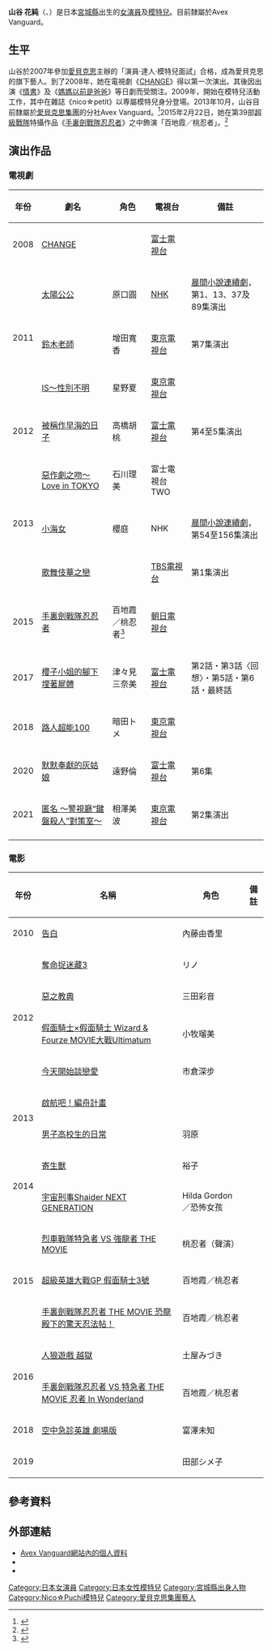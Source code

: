 {{藝人
| name            = 山谷花純
| image           =【公式】『帰ってきた手裏剣戦隊ニンニンジャー ニンニンガールズVSボーイズ FINAL WARS』特別映像！(山谷花純).jpg
| caption         = 
| 類型 = 女藝人
| 羅馬拼音 = Yamaya Kasumi
| 外文名     = 山谷 花純
| 外文 = ja
| birth_name      = 
| birth_date      = {{Birth date and age|1996|12|26}}<ref name=asiacue>{{cite web|title=Kasumi Yamaya|url=http://asiacue.com/persons/Yamaya_Kasumi.html|website=asiacue.com|publisher=asiacue.com|accessdate=2015年8月4日|deadurl=yes|archiveurl=https://web.archive.org/web/20160305171718/http://asiacue.com/persons/Yamaya_Kasumi.html|archivedate=2016年3月5日}}</ref>
| birth_place     = {{JPN}}[[宮城縣|宮城縣]]
| death_date      = 
| occupation      = [[女演員|女演員]]、[[模特兒|模特兒]]
| death_place     = 
| spouse          = 
| alias           = 
| website         = 
| imdb = 3946494
}}

'''山谷 花純'''（{{lang-ja|やまや かすみ}}、{{bd|1996年|12月26日|catIdx=Yamaya Kasumi}}）是日本[[宮城縣|宮城縣]]出生的[[女演員|女演員]]及[[模特兒|模特兒]]。目前隸屬於Avex Vanguard。

==生平==
山谷於2007年參加[[愛貝克思|愛貝克思]]主辦的「演員·達人·模特兒面試」合格，成為愛貝克思的旗下藝人。到了2008年，她在電視劇《[[CHANGE|CHANGE]]》得以第一次演出。其後因出演《[[情書|情書]]》及《[[媽媽以前是爸爸|媽媽以前是爸爸]]》等日劇而受關注。2009年，開始在模特兒活動工作，其中在雜誌《nico☆petit》以専屬模特兒身分登場。2013年10月，山谷目前隸屬於[[愛貝克思集團|愛貝克思集團]]的分社Avex Vanguard。<ref>{{cite web|url=http://www.musicman-net.com/business/28442.html|title="エイベックス、AMG事業の一部を会社分割し新会社3社を設立". Musicman-Net（FB Communications）（2013年8月27日）|accessdate=2015年7月28日|archive-url=https://web.archive.org/web/20140315101017/http://musicman-net.com/business/28442.html|archive-date=2014年3月15日|dead-url=yes}}</ref>2015年2月22日，她在第39部[[超級戰隊|超級戰隊]]特攝作品《[[手裏劍戰隊忍忍者|手裏劍戰隊忍忍者]]》之中飾演「百地霞／桃忍者」。<ref>{{cite web|url=http://news.mynavi.jp/news/2014/11/25/005/|title=""忍びなれども忍ばない!"今度のスーパー戦隊シリーズは忍者ヒーロー「手裏剣戦隊ニンニンジャー」". MyNavi（2014年12月26日）|accessdate=2015年7月28日|archive-date=2015年7月3日|archive-url=https://web.archive.org/web/20150703115850/http://news.mynavi.jp/news/2014/11/25/005/|dead-url=no}}</ref>

==演出作品==
===電視劇===
{| class="wikitable"
|-
! 年份
! 劇名
! 角色
! 電視台
! 備註
|-
| 2008 || [[CHANGE|CHANGE]] || || [[富士電視台|富士電視台]] ||
|-
|rowspan="3"| 2011 || [[太陽公公|太陽公公]] || 原口圓 || [[NHK|NHK]] || [[晨間小說連續劇|晨間小說連續劇]]，第1、13、37及89集演出
|-
|[[鈴木老師|鈴木老師]] || 增田寬香 || [[東京電視台|東京電視台]] || 第7集演出
|-
|[[IS_(漫畫)|IS～性別不明]] || 星野夏 || [[東京電視台|東京電視台]] ||
|-
| 2012 || [[被稱作早海的日子|被稱作早海的日子]] || 高橋胡桃 || [[富士電視台|富士電視台]] || 第4至5集演出
|-
|rowspan="3"| 2013 || [[淘氣小親親|惡作劇之吻～Love in TOKYO]] || 石川理美 || 富士電視台TWO ||
|-
|[[小海女|小海女]] || 櫻庭 || NHK || [[晨間小說連續劇|晨間小說連續劇]]，第54至156集演出
|-
|[[歌舞伎華之戀_(日本電視劇)|歌舞伎華之戀]] || || [[TBS電視台|TBS電視台]] || 第1集演出
|-
| 2015 || [[手裏劍戰隊忍忍者|手裏劍戰隊忍忍者]] || 百地霞／桃忍者<ref>{{cite web|url=http://news.mynavi.jp/news/2014/12/26/381/|title="スーパー戦隊生誕40周年『手裏剣戦隊ニンニンジャー』赤青黄白桃の5人は史上初". MyNavi News（2014年12月26日）|accessdate=2015年7月28日|archive-date=2015年7月12日|archive-url=https://web.archive.org/web/20150712204845/http://news.mynavi.jp/news/2014/12/26/381/|dead-url=no}}</ref> || [[朝日電視台|朝日電視台]] ||
|-
| 2017 || [[櫻子小姐的腳下埋著屍體|櫻子小姐的腳下埋著屍體]] ||津々見 三奈美 || [[富士電視台|富士電視台]] ||第2話・第3話〈回想〉・第5話・第6話・最終話
|-
| 2018 || [[路人超能100|路人超能100]] || 暗田トメ || [[東京電視台|東京電視台]] ||
|-
| 2020 || [[默默奉獻的灰姑娘|默默奉獻的灰姑娘]] || 遠野倫 || [[富士電視台|富士電視台]] || 第6集
|-
| 2021 || [[匿名_～警視廳“鍵盤殺人”對策室～|匿名 ～警視廳“鍵盤殺人”對策室～]] || 相澤美波 || [[東京電視台|東京電視台]] || 第2集演出
|-
|}

===電影===
{| class="wikitable"
|-
! 年份
! 名稱
! 角色
! 備註
|-
| 2010 || [[告白_(電影)|告白]] || 內藤由香里 ||
|-
|rowspan="4"| 2012 || [[奪命捉迷藏#2012年電影版|奪命捉迷藏3]] || リノ ||
|-
|[[惡之教典|惡之教典]] || 三田彩音 ||
|-
|[[假面騎士×假面騎士_Wizard_&_Fourze_MOVIE大戰Ultimatum|假面騎士×假面騎士 Wizard & Fourze MOVIE大戰Ultimatum]] || 小牧瑠美 ||
|-
|[[今天開始談戀愛#真人電影版|今天開始談戀愛]] || 市倉深步 ||
|-
|rowspan="2"| 2013 || [[啟航吧！編舟計畫#電影|啟航吧！編舟計畫]] || ||
|-
|[[男子高校生的日常#電影|男子高校生的日常]] || 羽原 ||
|-
|rowspan="2"| 2014 || [[寄生獸|寄生獸]] || 裕子 ||
|-
|[[宇宙刑事Shaider_NEXT_GENERATION|宇宙刑事Shaider NEXT GENERATION]] || Hilda Gordon／恐怖女孩 ||
|-
|rowspan="3"| 2015 || [[烈車戰隊特急者_VS_強龍者_THE_MOVIE|烈車戰隊特急者 VS 強龍者 THE MOVIE]] || 桃忍者（聲演） ||
|-
|[[超級英雄大戰GP_假面騎士3號|超級英雄大戰GP 假面騎士3號]] || 百地霞／桃忍者 ||
|-
|[[手裏劍戰隊忍忍者_THE_MOVIE_恐龍殿下的驚天忍法帖！|手裏劍戰隊忍忍者 THE MOVIE 恐龍殿下的驚天忍法帖！]] || 百地霞／桃忍者 ||
|-
|rowspan="2"| 2016  || [[人狼遊戲_#人狼遊戲_越獄|人狼遊戲 越獄]] || 土屋みづき ||
|-
|[[手裏劍戰隊忍忍者_VS_特急者_THE_MOVIE_忍者_In_Wonderland|手裏劍戰隊忍忍者 VS 特急者 THE MOVIE 忍者 In Wonderland]] || 百地霞／桃忍者 ||
|-
| 2018 || [[空中急診英雄#電影|空中急診英雄 劇場版]] || 富澤未知||
|-
| 2019 || {{link-jp|人間失格：太宰治和三個女人們|人間失格 太宰治と3人の女たち}} || 田部シメ子||
|}

==參考資料==
{{reflist}}

==外部連結==
* [https://web.archive.org/web/20150625005204/http://avex-vanguard.co.jp/talents/detail/yamaya-kasumi.html Avex Vanguard網站內的個人資料] {{ja icon}}
* {{official blog|http://ameblo.jp/kasumi-wold-1226/}}
* {{twitter|minmin12344}}

{{start box}}
{{succession box|[[森高愛|森高愛]]<br />（[[烈車戰隊特急者|烈車戰隊特急者]]）|[[市道真央|市道真央]] (聲演)<br />（[[宇宙戰隊九連者|宇宙戰隊九連者]]）|日本[[超級戰隊系列|超級戰隊系列]]桃色戰士演員<br />[[手裏劍戰隊忍忍者|手裏劍戰隊忍忍者]]|2015年2月22日-2016年2月14日}}
{{end box}}
{{超級戰隊系列歷代粉紅戰士主演演員}}
{{DEFAULTSORT:Yamaya Kasumi}}
[[Category:日本女演員|Category:日本女演員]]
[[Category:日本女性模特兒|Category:日本女性模特兒]]
[[Category:宮城縣出身人物|Category:宮城縣出身人物]]
[[Category:Nico☆Puchi模特兒|Category:Nico☆Puchi模特兒]]
[[Category:愛貝克思集團藝人|Category:愛貝克思集團藝人]]